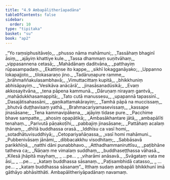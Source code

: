 ```yaml
---
title: "4.9 Ambapālitherīapadāna"
tableOfContents: false
sidebar:
  order: 10
type: "tipitaka"
basket: "su"
book: "ap2"
---
```



<DynamicBreadcrumb />

<Division number="204" book="ap2" bookNo="20" page="159">

<Paragraph number="1424" type="verses" book="ap2">
_“Yo raṃsiphusitāveḷo,_  
_phusso nāma mahāmuni;_  
_Tassāhaṃ bhaginī āsiṃ,_  
_ajāyiṃ khattiye kule._  

</Paragraph>

</Division>
<Division number="205" book="ap2" bookNo="20" page="159">

<Paragraph number="1425" type="verses" book="ap2">
_Tassa dhammaṃ suṇitvāhaṃ,_  
_vippasannena cetasā;_  
_Mahādānaṃ daditvāna,_  
_patthayiṃ rūpasampadaṃ._  

</Paragraph>

</Division>
<Division number="206" book="ap2" bookNo="20" page="159">

<Paragraph number="1426" type="verses" book="ap2">
_Ekattiṃse ito kappe,_  
_sikhī lokagganāyako;_  
_Uppanno lokapajjoto,_  
_tilokasaraṇo jino._  

</Paragraph>

</Division>
<Division number="207" book="ap2" bookNo="20" page="159">

<Paragraph number="1427" type="verses" book="ap2">
_Tadāruṇapure ramme,_  
_brāhmaññakulasambhavā;_  
_Vimuttacittaṃ kupitā,_  
_bhikkhuniṃ abhisāpayiṃ._  

</Paragraph>

</Division>
<Division number="208" book="ap2" bookNo="20" page="159">

<Paragraph number="1428" type="verses" book="ap2">
_‘Vesikāva anācārā’,_  
_jinasāsanadūsikā;_  
_Evaṃ akkosayitvāna,_  
_tena pāpena kammunā._  

</Paragraph>

</Division>
<Division number="209" book="ap2" bookNo="20" page="160">

<Paragraph number="1429" type="verses" book="ap2">
_Dāruṇaṃ nirayaṃ gantvā,_  
_mahādukkhasamappitā;_  
_Tato cutā manussesu,_  
_upapannā tapassinī._  

</Paragraph>

</Division>
<Division number="210" book="ap2" bookNo="20" page="160">

<Paragraph number="1430" type="verses" book="ap2">
_Dasajātisahassāni,_  
_gaṇikattamakārayiṃ;_  
_Tamhā pāpā na muccissaṃ,_  
_bhutvā duṭṭhavisaṃ yathā._  

</Paragraph>

</Division>
<Division number="211" book="ap2" bookNo="20" page="160">

<Paragraph number="1431" type="verses" book="ap2">
_Brahmacariyamasevissaṃ,_  
_kassape jinasāsane;_  
_Tena kammavipākena,_  
_ajāyiṃ tidase pure._  

</Paragraph>

</Division>
<Division number="212" book="ap2" bookNo="20" page="160">

<Paragraph number="1432" type="verses" book="ap2">
_Pacchime bhave sampatte,_  
_ahosiṃ opapātikā;_  
_Ambasākhantare jātā,_  
_ambapālīti tenahaṃ._  

</Paragraph>

</Division>
<Division number="213" book="ap2" bookNo="20" page="160">

<Paragraph number="1433" type="verses" book="ap2">
_Parivutā pāṇakoṭīhi,_  
_pabbajiṃ jinasāsane;_  
_Pattāhaṃ acalaṃ ṭhānaṃ,_  
_dhītā buddhassa orasā._  

</Paragraph>

</Division>
<Division number="214" book="ap2" bookNo="20" page="160">

<Paragraph number="1434" type="verses" book="ap2">
_Iddhīsu ca vasī homi,_  
_sotadhātuvisuddhiyā;_  
_Cetopariyañāṇassa,_  
_vasī homi mahāmuni._  

</Paragraph>

</Division>
<Division number="215" book="ap2" bookNo="20" page="160">

<Paragraph number="1435" type="verses" book="ap2">
_Pubbenivāsaṃ jānāmi,_  
_dibbacakkhu visodhitaṃ;_  
_Sabbāsavā parikkhīṇā,_  
_natthi dāni punabbhavo._  

</Paragraph>

</Division>
<Division number="216" book="ap2" bookNo="20" page="160">

<Paragraph number="1436" type="verses" book="ap2">
_Atthadhammaniruttīsu,_  
_paṭibhāne tatheva ca;_  
_Ñāṇaṃ me vimalaṃ suddhaṃ,_  
_buddhaseṭṭhassa vāhasā._  

</Paragraph>

</Division>
<Division number="217" book="ap2" bookNo="20" page="160">

<Paragraph number="1437" type="verses" book="ap2">
_Kilesā jhāpitā mayhaṃ,_  
_ …pe… _  
_viharāmi anāsavā._  

</Paragraph>

</Division>
<Division number="218" book="ap2" bookNo="20" page="160">

<Paragraph number="1438" type="verses" book="ap2">
_Svāgataṃ vata me āsi,_  
_ …pe… _  
_kataṃ buddhassa sāsanaṃ._  

</Paragraph>

</Division>
<Division number="219" book="ap2" bookNo="20" page="160">

<Paragraph number="1439" type="verses" book="ap2">
_Paṭisambhidā catasso,_  
_ …pe… _  
_kataṃ buddhassa sāsanaṃ”._  

</Paragraph>

<Paragraph number="1440" book="ap2">
Itthaṃ sudaṃ ambapāli bhikkhunī imā gāthāyo abhāsitthāti.

</Paragraph>
</Division>

<Paragraph number="1441" type="center" book="ap2">
Ambapālitheriyāpadānaṃ navamaṃ.
</Paragraph>